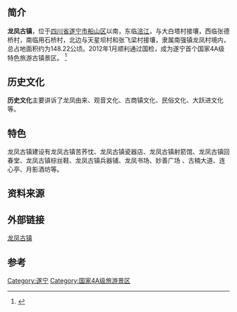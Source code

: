 {{coord|30.4427|N|105.6348|E|display=title|dim:3000_type:landmark_region:CN-51}}
==简介==
'''龙凤古镇'''，位于[[四川省|四川省]][[遂宁市|遂宁市]][[船山区|船山区]]以南，东临[[涪江|涪江]]，与大白塔村接壤，西临张德桥村，南临用石桥村，北边与天星坝村和张飞梁村接壤，隶属南强镇龙凤村境内，总占地面积约为148.22公顷。2012年1月顺利通过国检，成为遂宁首个国家4A级特色旅游古镇景区。
<ref>{{Cite web |url=http://sn.newssc.org/longfenggz/ |title=龙凤古镇简介 |access-date=2013-07-16 |archive-url=https://web.archive.org/web/20130525153921/http://sn.newssc.org/longfenggz/ |archive-date=2013-05-25 |dead-url=yes }}</ref>
==历史文化==
'''历史文化'''主要讲诉了龙凤由来、观音文化、古商镇文化、民俗文化、大跃进文化等。

==特色==
龙凤古镇建设有龙凤古镇苦荞忱、龙凤古镇瓷器店、龙凤古镇射箭馆、龙凤古镇回春堂、龙凤古镇棕丝鞋、龙凤古镇兵器铺、龙凤书场、妙善广场
、古楠大道、连心亭、月影酒坊等。
==资料来源==
{{reflist}}
==外部链接==
[http://www.baidu.com 龙凤古镇] {{Webarchive|url=http://webarchive.loc.gov/all/20120801173032/http://www.baidu.com/ |date=2012-08-01 }}
==参考==

{{遂宁市古迹}}
{{四川全国重点文物保护单位}}
[[Category:遂宁|Category:遂宁]]
[[Category:国家4A级旅游景区|Category:国家4A级旅游景区]]